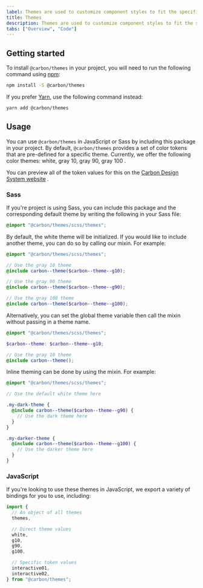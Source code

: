 ```yaml
---
label: Themes are used to customize component styles to fit the specific aesthetic of a brand or product.
title: Themes
description: Themes are used to customize component styles to fit the specific aesthetic of a brand or product.
tabs: ["Overview", "Code"]
---
```


## Getting started

To install `@carbon/themes` in your project, you will need to run the following
command using [npm](https://www.npmjs.com/):

```bash
npm install -S @carbon/themes
```

If you prefer [Yarn](https://yarnpkg.com/en/), use the following command
instead:

```bash
yarn add @carbon/themes
```

## Usage

You can use `@carbon/themes` in JavaScript or Sass by including this package in
your project. By default, `@carbon/themes` provides a set of color tokens that
are pre-defined for a specific theme. Currently, we offer the following color
themes: white, gray 10, gray 90, gray 100 .

You can preview all of the token values for this on the
[Carbon Design System website](https://www.carbondesignsystem.com/guidelines/color/usage)
.

### Sass

If you're project is using Sass, you can include this package and the
corresponding default theme by writing the following in your Sass file:

```scss
@import "@carbon/themes/scss/themes";
```

By default, the white theme will be initialized. If you would like to include
another theme, you can do so by calling our mixin. For example:

```scss
@import "@carbon/themes/scss/themes";

// Use the gray 10 theme
@include carbon--theme($carbon--theme--g10);

// Use the gray 90 theme
@include carbon--theme($carbon--theme--g90);

// Use the gray 100 theme
@include carbon--theme($carbon--theme--g100);
```

Alternatively, you can set the global theme variable then call the mixin without
passing in a theme name.

```scss
@import "@carbon/themes/scss/themes";

$carbon--theme: $carbon--theme--g10;

// Use the gray 10 theme
@include carbon--theme();
```

Inline theming can be done by using the mixin. For example:

```scss
@import "@carbon/themes/scss/themes";

// Use the default white theme here

.my-dark-theme {
  @include carbon--theme($carbon--theme--g90) {
    // Use the dark theme here
  }
}

.my-darker-theme {
  @include carbon--theme($carbon--theme--g100) {
    // Use the darker theme here
  }
}
```

### JavaScript

If you're looking to use these themes in JavaScript, we export a variety of
bindings for you to use, including:

```js
import {
  // An object of all themes
  themes,

  // Direct theme values
  white,
  g10,
  g90,
  g100,

  // Specific token values
  interactive01,
  interactive02,
} from "@carbon/themes";
```
